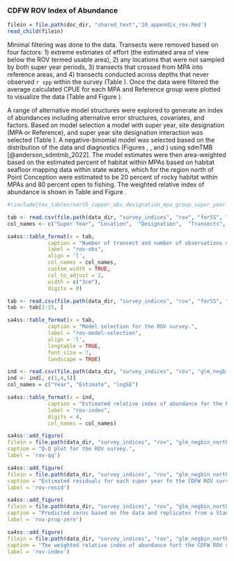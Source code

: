 
### CDFW ROV Index of Abundance {#cdfw-rov-index}


```r
filein = file.path(doc_dir, "shared_text",'10_appendix_rov.Rmd')
read_child(filein)
```

Minimal filtering was done to the data. Transects were removed based on four factors: 1) extreme estimates of effort (the estimated area of view below the ROV termed usable area), 2) any locations that were not sampled by both super year periods, 3) transects that crossed from MPA into reference areas, and 4) transects conducted across depths that never observed `r spp` within the survey (Table \ref{tab:rov-filtered}). Once the data were filtered the average calculated CPUE for each MPA and Reference group were plotted to visualize the data (Table \ref{tab:rov-obs} and Figure \ref{fig:rov-raw-cpue}).

A range of alternative model structures were explored to generate an index of abundances including alternative error structures, covariates, and factors. Based on model selection a model with super year, site designation (MPA or Reference), and super year site designation interaction was selected (Table \ref{tab:rov-model-selection}). A negative-binomial model was selected based on the distribution of the data and diagnostics (Figures \ref{fig:rov-qq}, \ref{fig:rov-resid}, and \ref{fig:rov-prop-zero}) using sdmTMB [@anderson_sdmtmb_2022]. The model estimates were then area-weighted based on the estimated percent of habitat within MPAs based on habitat seafloor mapping data within state waters, which for the region north of Point Conception were estimated to be 20 percent of rocky habitat within MPAs and 80 percent open to fishing. The weighted relative index of abundance is shown in Table \ref{tab:rov-index} and Figure \ref{fig:rov-index}.

\newpage

\input{tex_tables/rov_removed_records_north.tex}

\newpage


```r
#\include{tex_tables/north_copper_obs_designation_mpa_group_super_year.tex}

tab <- read.csv(file.path(data_dir, "survey_indices", "rov", "forSS", "north_copper_obs_designation_mpa_group_super_year.csv"))
col_names <- c("Super Year", "Location",  "Designation",  "Transects", "Observations")

sa4ss::table_format(x = tab,
             caption = "Number of transect and number of observations of copper rockfish for each super year, sample location, and site designation for the CDFW ROV survey",
             label = "rov-obs",
             align = 'l',
             col_names = col_names,
             custom_width = TRUE,
             col_to_adjust = 2, 
             width = c("3cm"),
             digits = 0) 
```

\newpage


```r

tab <- read.csv(file.path(data_dir, "survey_indices", "rov", "forSS", "north_model_selection.csv"))
tab <- tab[1:15, ]

sa4ss::table_format(x = tab,
             caption = "Model selection for the ROV survey.",
             label = "rov-model-selection",
             align = 'l',
             longtable = TRUE,
             font_size = 7,
             landscape = TRUE)                         
```

\newpage

```r

ind <- read.csv(file.path(data_dir, "survey_indices", "rov", "glm_negbin_north_designation_depth", "index_forSS.csv"))
ind <- ind[, c(1,4,5)]
col_names = c("Year", "Estimate", "logSE")

sa4ss::table_format(x = ind,
             caption = "Estimated relative index of abundance for the ROV survey.",
             label = "rov-index",
             digits = 4,
             col_names = col_names)                         
```


\newpage

```r
sa4ss::add_figure(
filein = file.path(data_dir, "survey_indices", "rov", "glm_negbin_north_designation_depth", "qq.png"), 
caption = "Q-Q plot for the ROV survey.",
label = 'rov-qq')
```

\newpage


```r
sa4ss::add_figure(
filein = file.path(data_dir, "survey_indices", "rov", "glm_negbin_north_designation_depth_resids", "residuals_page1.png"), 
caption = "Estimated residuals for each super year fo the CDFW ROV survey.",
label = 'rov-resid')
```

\newpage


```r
sa4ss::add_figure(
filein = file.path(data_dir, "survey_indices", "rov", "glm_negbin_north_designation_depth", "proportion_zero.png"), 
caption = "Predicted zeros based on the data and replicates from a Stan model.",
label = 'rov-prop-zero')
```

\newpage

```r
sa4ss::add_figure(
filein = file.path(data_dir, "survey_indices", "rov", "glm_negbin_north_designation_depth", "Index.png"), 
caption = "The weighted relative index of abundance fort the CDFW ROV survey.",
label = 'rov-index')
```

